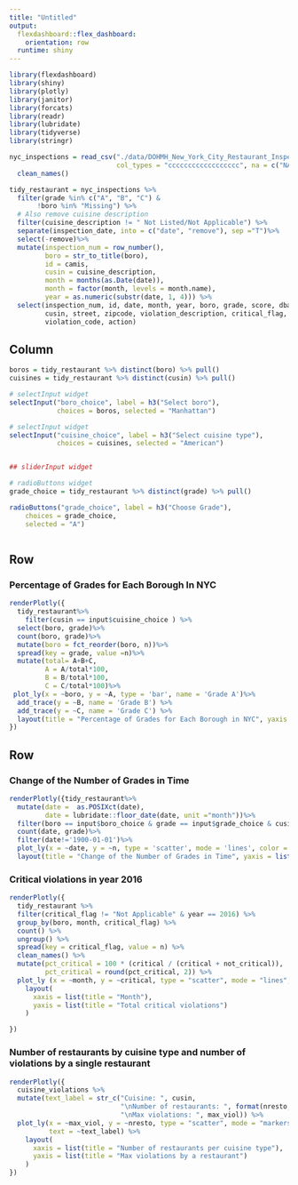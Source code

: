 ```yaml
---
title: "Untitled"
output: 
  flexdashboard::flex_dashboard:
    orientation: row
  runtime: shiny
---
```


```r
library(flexdashboard)
library(shiny)
library(plotly)
library(janitor)
library(forcats)
library(readr)
library(lubridate)
library(tidyverse)
library(stringr)
```

```r
nyc_inspections = read_csv("./data/DOHMH_New_York_City_Restaurant_Inspection_Results.csv.gz",
                           col_types = "cccccccccccccccccc", na = c("NA", "N/A")) %>%
  clean_names() 

tidy_restaurant = nyc_inspections %>%  
  filter(grade %in% c("A", "B", "C") & 
       !boro %in% "Missing") %>% 
  # Also remove cuisine description
  filter(cuisine_description != " Not Listed/Not Applicable") %>%
  separate(inspection_date, into = c("date", "remove"), sep ="T")%>%
  select(-remove)%>%
  mutate(inspection_num = row_number(),
         boro = str_to_title(boro),
         id = camis,
         cusin = cuisine_description,
         month = months(as.Date(date)),
         month = factor(month, levels = month.name),
         year = as.numeric(substr(date, 1, 4))) %>% 
  select(inspection_num, id, date, month, year, boro, grade, score, dba, 
         cusin, street, zipcode, violation_description, critical_flag, inspection_type,
         violation_code, action)
```


Column {.sidebar}
-----------------------------------------------------------------------

```r
boros = tidy_restaurant %>% distinct(boro) %>% pull()
cuisines = tidy_restaurant %>% distinct(cusin) %>% pull()

# selectInput widget
selectInput("boro_choice", label = h3("Select boro"),
            choices = boros, selected = "Manhattan")

# selectInput widget
selectInput("cuisine_choice", label = h3("Select cuisine type"),
            choices = cuisines, selected = "American")


## sliderInput widget

# radioButtons widget
grade_choice = tidy_restaurant %>% distinct(grade) %>% pull()

radioButtons("grade_choice", label = h3("Choose Grade"),
    choices = grade_choice, 
    selected = "A")



```


Row
-----------------------------------------------------------------------

### Percentage of Grades for Each Borough In NYC

```r

renderPlotly({
  tidy_restaurant%>%
    filter(cusin == input$cuisine_choice ) %>%
  select(boro, grade)%>%
  count(boro, grade)%>%
  mutate(boro = fct_reorder(boro, n))%>%
  spread(key = grade, value =n)%>%
  mutate(total= A+B+C,
         A = A/total*100,
         B = B/total*100,
         C = C/total*100)%>%
 plot_ly(x = ~boro, y = ~A, type = 'bar', name = 'Grade A')%>% 
  add_trace(y = ~B, name = 'Grade B') %>% 
  add_trace(y = ~C, name = 'Grade C') %>% 
  layout(title = "Percentage of Grades for Each Borough in NYC", yaxis = list(title = 'Percentage (%)'), barmode = "stack")
})
```

Row {.tabset .tabset-fade}
-----------------------------------------------------------------------

### Change of the Number of Grades in Time

```r
renderPlotly({tidy_restaurant%>%
  mutate(date =  as.POSIXct(date),
         date = lubridate::floor_date(date, unit ="month"))%>%
  filter(boro == input$boro_choice & grade == input$grade_choice & cusin == input$cuisine_choice)%>%
  count(date, grade)%>%
  filter(date!='1900-01-01')%>%  
  plot_ly(x = ~date, y = ~n, type = 'scatter', mode = 'lines', color = ~grade)%>%
  layout(title = "Change of the Number of Grades in Time", yaxis = list(title = "Freq of Grades"), xaxis = list(title = "Time")) })
```

###  Critical violations in year 2016

```r
renderPlotly({
  tidy_restaurant %>%
  filter(critical_flag != "Not Applicable" & year == 2016) %>%
  group_by(boro, month, critical_flag) %>%
  count() %>% 
  ungroup() %>%
  spread(key = critical_flag, value = n) %>%
  clean_names() %>% 
  mutate(pct_critical = 100 * (critical / (critical + not_critical)),
         pct_critical = round(pct_critical, 2)) %>%
  plot_ly (x = ~month, y = ~critical, type = "scatter", mode = "lines", color = ~boro) %>%
    layout(
      xaxis = list(title = "Month"),
      yaxis = list(title = "Total critical violations")
    )

})
```

### Number of restaurants by cuisine type and number of violations by a single restaurant
```r
renderPlotly({
  cuisine_violations %>%
  mutate(text_label = str_c("Cuisine: ", cusin, 
                            "\nNumber of restaurants: ", format(nresto, nsmall=1, big.mark = ","),
                            "\nMax violations: ", max_viol)) %>%
  plot_ly(x = ~max_viol, y = ~nresto, type = "scatter", mode = "markers",
          text = ~text_label) %>%
    layout(
      xaxis = list(title = "Number of restaurants per cuisine type"),
      yaxis = list(title = "Max violations by a restaurant")
    )
})
```

